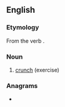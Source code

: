 {{also|curl up}}
==English==

===Etymology===
From the verb {{m|en|curl up}}.

===Noun===
{{wikipedia}}
{{en-noun}}

# {{lb|en|sports}} [[crunch]] (exercise)

===Anagrams===
* {{anagrams|en|a=clpruu|upcurl}}